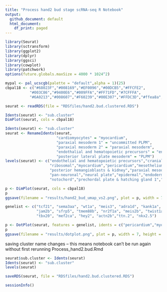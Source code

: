```yaml
---
title: "Process hand2 bud stage scRNA-seq R Notebook"
output:
  github_document: default
  html_document:
    df_print: paged
---
```


```r
library(Seurat)
library(sctransform)
library(ggplot2)
library(dplyr)
library(ggsci)
library(cowplot)
library(patchwork)
options(future.globals.maxSize = 4000 * 1024^2)
```

```r
mypal <- pal_ucscgb(palette = "default",alpha = 1)(25)
cbpal18 <- c("#68023F","#008169","#EF0096","#00DCB5","#FFCFE2",
           "#003C86","#9400E6","#009FFA","#FF71FD","#7CFFFA",
           "#6A0213","#008607","#F60239","#00E307","#FFDC3D","#ffea8a","#001310","#ffe9f1")
```

```r
seurat <- readRDS(file = "RDSfiles/hand2.bud.clustered.RDS")
```

```r
Idents(seurat) <- "sub.cluster"
DimPlot(seurat, cols = cbpal18)
```
```r
Idents(seurat) <- "sub.cluster"
seurat <- RenameIdents(seurat,
                       "cardiomyocytes" = "myocardium",
                       "paraxial mesoderm 1" = "uncommitted PLPM",
                       "paraxial mesoderm 2" = "paraxial mesoderm",
                       "endothalial and hematopoietic precursors" = "endothelial and hematopoietic precursors",
                       "posterior lateral plate mesoderm" = "PLPM")
levels(seurat) <- c("endothelial and hematopoietic precursors","cranial mesoderm",
                    "ribosomal","myocardium","pericardium","mesothelium","PLPM",
                    "posterior hemangioblasts & kidney","paraxial mesoderm","uncommitted PLPM",
                    "pan-neuronal","neural plate","epidermal","endoderm 1","endoderm 2",
                    "notochord","prechordal plate & hatching gland 1","prechordal plate & hatching gland 2")
```


```r
p <- DimPlot(seurat, cols = cbpal18)
p
ggsave(filename = "results/hand2_bud_umap_vs2.png", plot = p, width = 7, height = 5, units = "in")
```

```r
genelist <- c("tcf21", "sema3aa", "wt1a", "meis3", "adra1d", "kank1a",
              "jam2b", "sfrp5", "tmem88b", "nr2f1a", "meis2b", "twist1a",
              "tbx20", "mef2ca", "hey2", "actn2b","ttn.2", "nkx2.5")
```

```r
p <- DotPlot(seurat, features = genelist, idents = c("pericardium","myocardium","mesothelium")) + RotatedAxis()
p
ggsave(filename = "results/dotplot.png", plot = p, width = 7, height = 3, units = "in")
```

saving cluster name changes -- this means notebook can't be run again without first rerunning Process_hand2.bud.Rmd
```r
seurat$sub.cluster <- Idents(seurat)
Idents(seurat) <- "sub.cluster"
levels(seurat)
```
```r
saveRDS(seurat, file = "RDSfiles/hand2.bud.clustered.RDS")
```


```r
sessionInfo()
```


